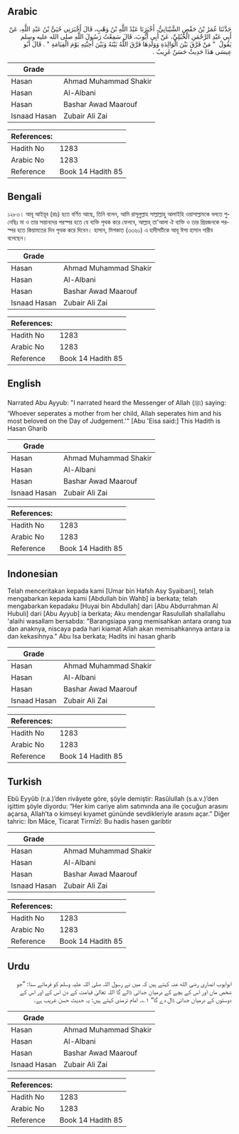 ## Arabic


<div dir="rtl" lang="ar" style={{fontSize:'larger',backgroundColor:'#f8f9fa',padding:20}}>
حَدَّثَنَا عُمَرُ بْنُ حَفْصٍ الشَّيْبَانِيُّ، أَخْبَرَنَا عَبْدُ اللَّهِ بْنُ وَهْبٍ، قَالَ أَخْبَرَنِي حُيَىُّ بْنُ عَبْدِ اللَّهِ، عَنْ أَبِي عَبْدِ الرَّحْمَنِ الْحُبُلِيِّ، عَنْ أَبِي أَيُّوبَ، قَالَ سَمِعْتُ رَسُولَ اللَّهِ صلى الله عليه وسلم يَقُولُ ‏ "‏ مَنْ فَرَّقَ بَيْنَ الْوَالِدَةِ وَوَلَدِهَا فَرَّقَ اللَّهُ بَيْنَهُ وَبَيْنَ أَحِبَّتِهِ يَوْمَ الْقِيَامَةِ ‏"‏ ‏.‏ قَالَ أَبُو عِيسَى هَذَا حَدِيثٌ حَسَنٌ غَرِيبٌ ‏.‏
</div>
<div style={{backgroundColor:'#f8f9fa',padding:20, marginBottom: 10}}><table> <thead> <tr> <th>Grade</th> <th></th> </tr> </thead> <tbody> <tr><td>Hasan</td><td>Ahmad Muhammad Shakir</td></tr><tr><td>Hasan</td><td>Al-Albani</td></tr><tr><td>Hasan</td><td>Bashar Awad Maarouf</td></tr><tr><td>Isnaad Hasan</td><td>Zubair Ali Zai</td></tr></tbody></table><table> <thead> <tr> <th>References:</th> <th></th> </tr> </thead> <tbody><tr><td>Hadith No</td><td>1283</td></tr><tr><td>Arabic No</td><td>1283</td></tr><tr><td>Reference</td><td>Book 14 Hadith 85</td></tr></tbody></table></div>

## Bengali


<div dir="ltr" lang="bn" style={{fontSize:'larger',backgroundColor:'#f8f9fa',padding:20}}>
১২৮৩। আবূ আইয়ূব (রাঃ) হতে বর্ণিত আছে, তিনি বলেন, আমি রাসূলুল্লাহ সাল্লাল্লাহু আলাইহি ওয়াসাল্লামকে বলতে শুনেছিঃ মা ও তার সন্তানদের পরস্পর হতে যে ব্যক্তি পৃথক করে ফেলবে, আল্লাহ্ তা'আলা ঐ ব্যক্তি ও তার প্রিয়জনকে পরস্পর হতে কিয়ামতের দিন পৃথক করে দিবেন। হাসান, মিশকাত (৩৩৬১) এ হাদীসটিকে আবূ ঈসা হাসান গারীব বলেছেন।
</div>
<div style={{backgroundColor:'#f8f9fa',padding:20, marginBottom: 10}}><table> <thead> <tr> <th>Grade</th> <th></th> </tr> </thead> <tbody> <tr><td>Hasan</td><td>Ahmad Muhammad Shakir</td></tr><tr><td>Hasan</td><td>Al-Albani</td></tr><tr><td>Hasan</td><td>Bashar Awad Maarouf</td></tr><tr><td>Isnaad Hasan</td><td>Zubair Ali Zai</td></tr></tbody></table><table> <thead> <tr> <th>References:</th> <th></th> </tr> </thead> <tbody><tr><td>Hadith No</td><td>1283</td></tr><tr><td>Arabic No</td><td>1283</td></tr><tr><td>Reference</td><td>Book 14 Hadith 85</td></tr></tbody></table></div>

## English


<div dir="ltr" lang="en" style={{fontSize:'larger',backgroundColor:'#f8f9fa',padding:20}}>
Narrated Abu Ayyub: "I narrated heard the Messenger of Allah (ﷺ) saying: 'Whoever seperates a mother from her child, Allah seperates him and his most beloved on the Day of Judgement.'" [Abu 'Eisa said:] This Hadith is Hasan Gharib
</div>
<div style={{backgroundColor:'#f8f9fa',padding:20, marginBottom: 10}}><table> <thead> <tr> <th>Grade</th> <th></th> </tr> </thead> <tbody> <tr><td>Hasan</td><td>Ahmad Muhammad Shakir</td></tr><tr><td>Hasan</td><td>Al-Albani</td></tr><tr><td>Hasan</td><td>Bashar Awad Maarouf</td></tr><tr><td>Isnaad Hasan</td><td>Zubair Ali Zai</td></tr></tbody></table><table> <thead> <tr> <th>References:</th> <th></th> </tr> </thead> <tbody><tr><td>Hadith No</td><td>1283</td></tr><tr><td>Arabic No</td><td>1283</td></tr><tr><td>Reference</td><td>Book 14 Hadith 85</td></tr></tbody></table></div>

## Indonesian


<div dir="ltr" lang="id" style={{fontSize:'larger',backgroundColor:'#f8f9fa',padding:20}}>
Telah menceritakan kepada kami [Umar bin Hafsh Asy Syaibani], telah mengabarkan kepada kami [Abdullah bin Wahb] ia berkata; telah mengabarkan kepadaku [Huyai bin Abdullah] dari [Abu Abdurrahman Al Hubuli] dari [Abu Ayyub] ia berkata; Aku mendengar Rasulullah shallallahu 'alaihi wasallam bersabda: "Barangsiapa yang memisahkan antara orang tua dan anaknya, niscaya pada hari kiamat Allah akan memisahkannya antara ia dan kekasihnya." Abu Isa berkata; Hadits ini hasan gharib
</div>
<div style={{backgroundColor:'#f8f9fa',padding:20, marginBottom: 10}}><table> <thead> <tr> <th>Grade</th> <th></th> </tr> </thead> <tbody> <tr><td>Hasan</td><td>Ahmad Muhammad Shakir</td></tr><tr><td>Hasan</td><td>Al-Albani</td></tr><tr><td>Hasan</td><td>Bashar Awad Maarouf</td></tr><tr><td>Isnaad Hasan</td><td>Zubair Ali Zai</td></tr></tbody></table><table> <thead> <tr> <th>References:</th> <th></th> </tr> </thead> <tbody><tr><td>Hadith No</td><td>1283</td></tr><tr><td>Arabic No</td><td>1283</td></tr><tr><td>Reference</td><td>Book 14 Hadith 85</td></tr></tbody></table></div>

## Turkish


<div dir="ltr" lang="tr" style={{fontSize:'larger',backgroundColor:'#f8f9fa',padding:20}}>
Ebû Eyyûb (r.a.)’den rivâyete göre, şöyle demiştir: Rasûlullah (s.a.v.)’den işittim şöyle diyordu: “Her kim cariye alım satımında ana ile çocuğun arasını açarsa, Allah’ta o kimseyi kıyamet gününde sevdikleriyle arasını açar.” Diğer tahric: İbn Mâce, Ticarat Tirmîzî: Bu hadis hasen garibtir
</div>
<div style={{backgroundColor:'#f8f9fa',padding:20, marginBottom: 10}}><table> <thead> <tr> <th>Grade</th> <th></th> </tr> </thead> <tbody> <tr><td>Hasan</td><td>Ahmad Muhammad Shakir</td></tr><tr><td>Hasan</td><td>Al-Albani</td></tr><tr><td>Hasan</td><td>Bashar Awad Maarouf</td></tr><tr><td>Isnaad Hasan</td><td>Zubair Ali Zai</td></tr></tbody></table><table> <thead> <tr> <th>References:</th> <th></th> </tr> </thead> <tbody><tr><td>Hadith No</td><td>1283</td></tr><tr><td>Arabic No</td><td>1283</td></tr><tr><td>Reference</td><td>Book 14 Hadith 85</td></tr></tbody></table></div>

## Urdu


<div dir="rtl" lang="ur" style={{fontSize:'larger',backgroundColor:'#f8f9fa',padding:20}}>
ابوایوب انصاری رضی الله عنہ کہتے ہیں کہ میں نے رسول اللہ صلی اللہ علیہ وسلم کو فرماتے سنا: ”جو شخص ماں اور اس کے بچے کے درمیان جدائی ڈالے گا اللہ تعالیٰ قیامت کے دن اس کے اور اس کے دوستوں کے درمیان جدائی ڈال دے گا“ ۱؎۔ امام ترمذی کہتے ہیں: یہ حدیث حسن غریب ہے۔
</div>
<div style={{backgroundColor:'#f8f9fa',padding:20, marginBottom: 10}}><table> <thead> <tr> <th>Grade</th> <th></th> </tr> </thead> <tbody> <tr><td>Hasan</td><td>Ahmad Muhammad Shakir</td></tr><tr><td>Hasan</td><td>Al-Albani</td></tr><tr><td>Hasan</td><td>Bashar Awad Maarouf</td></tr><tr><td>Isnaad Hasan</td><td>Zubair Ali Zai</td></tr></tbody></table><table> <thead> <tr> <th>References:</th> <th></th> </tr> </thead> <tbody><tr><td>Hadith No</td><td>1283</td></tr><tr><td>Arabic No</td><td>1283</td></tr><tr><td>Reference</td><td>Book 14 Hadith 85</td></tr></tbody></table></div>